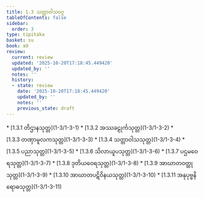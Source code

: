 ```yaml
---
title: 1.3 သတ္တာဝါသဝဂ္ဂ
tableOfContents: false
sidebar:
  order: 3
type: tipitaka
basket: su
book: a9
review:
  current: review
  updated: '2025-10-20T17:18:45.449420'
  updated_by: ''
  notes: ''
  history:
  - state: review
    date: '2025-10-20T17:18:45.449420'
    updated_by: ''
    notes: ''
    previous_state: draft
---
```



<DynamicBreadcrumb />


<ReviewStatus review={frontmatter.review} showDetails={true} />

<HypothesisAnnotation frontmatter={frontmatter} />



<TableOfContents book="a9" section="1.3">
* [1.3.1 တိဌာနသုတ္တ](1-3/1-3-1)
* [1.3.2 အဿခဠုင်္ကသုတ္တ](1-3/1-3-2)
* [1.3.3 တဏှာမူလကသုတ္တ](1-3/1-3-3)
* [1.3.4 သတ္တာဝါသသုတ္တ](1-3/1-3-4)
* [1.3.5 ပညာသုတ္တ](1-3/1-3-5)
* [1.3.6 သိလာယူပသုတ္တ](1-3/1-3-6)
* [1.3.7 ပဌမဝေရသုတ္တ](1-3/1-3-7)
* [1.3.8 ဒုတိယဝေရသုတ္တ](1-3/1-3-8)
* [1.3.9 အာဃာတဝတ္ထုသုတ္တ](1-3/1-3-9)
* [1.3.10 အာဃာတပဋိဝိနယသုတ္တ](1-3/1-3-10)
* [1.3.11 အနုပုဗ္ဗနိရောဓသုတ္တ](1-3/1-3-11)
</TableOfContents>